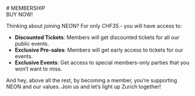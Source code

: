 
<Section sectionClassName="min-h-[20vh]" className="items-center justify-center" backgroundImage='/neons.jpg'>
# MEMBERSHIP
</Section>
<Section className="lg:max-w-5xl px-6">
<div className="flex gap-3 items-center justify-center my-3">
  <Link
    isExternal
    className={buttonStyles({
      color: "success",
      radius: "full",
      variant: "shadow",
    })}
    href={siteConfig.links.membership}
  >
    BUY NOW!
  </Link>
</div>

Thinking about joining NEON? For only *CHF35.-* you will have access to:
- **Discounted Tickets**: Members will get discounted tickets for all our public events.
- **Exclusive Pre-sales**: Members will get early access to tickets for our events.
- **Exclusive Events**: Get access to special members-only parties that you won’t want to miss.

And hey, above all the rest, by becoming a member, you’re supporting NEON and our values. Join us and let’s light up Zurich together!
</Section>
